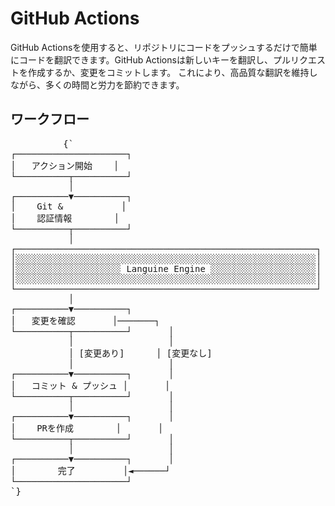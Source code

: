# GitHub Actions

GitHub Actionsを使用すると、リポジトリにコードをプッシュするだけで簡単にコードを翻訳できます。GitHub Actionsは新しいキーを翻訳し、プルリクエストを作成するか、変更をコミットします。
これにより、高品質な翻訳を維持しながら、多くの時間と労力を節約できます。


## ワークフロー
<div className="flex flex-col items-center justify-center p-4 mt-10 h-[400px] sm:h-[500px] md:h-[650px]">
        <pre
          className="p-4 text-sm leading-5 scale-[0.5] sm:scale-[0.65] md:scale-90 transform-gpu"
          style={{
            fontFamily: "monospace",
            whiteSpace: "pre",
            textAlign: "left",
          }}
        >
          {`
┌─────────────────────┐
│   アクション開始    │
└──────────┬──────────┘
           │
┌──────────▼──────────┐
│    Git &           │
│    認証情報        │
└──────────┬──────────┘
           │
┌─────────────────────────────────────────────────────────┐
│░░░░░░░░░░░░░░░░░░░░░░░░░░░░░░░░░░░░░░░░░░░░░░░░░░░░░░░░░│
│░░░░░░░░░░░░░░░░░░░░ Languine Engine ░░░░░░░░░░░░░░░░░░░░│
│░░░░░░░░░░░░░░░░░░░░░░░░░░░░░░░░░░░░░░░░░░░░░░░░░░░░░░░░░│
└─────────────────────────────────────────────────────────┘
           │
┌──────────▼──────────┐
│   変更を確認       │───────┐
└──────────┬──────────┘       │
           │                  │
           │ [変更あり]      │ [変更なし]
           │                  │
┌──────────▼──────────┐       │
│   コミット & プッシュ │       │
└──────────┬──────────┘       │
           │                  │
┌──────────▼──────────┐       │
│    PRを作成        │       │
└──────────┬──────────┘       │
           │                  │
┌──────────▼──────────┐       │
│        完了         │◄──────┘
└─────────────────────┘
`}
        </pre>
      </div>
